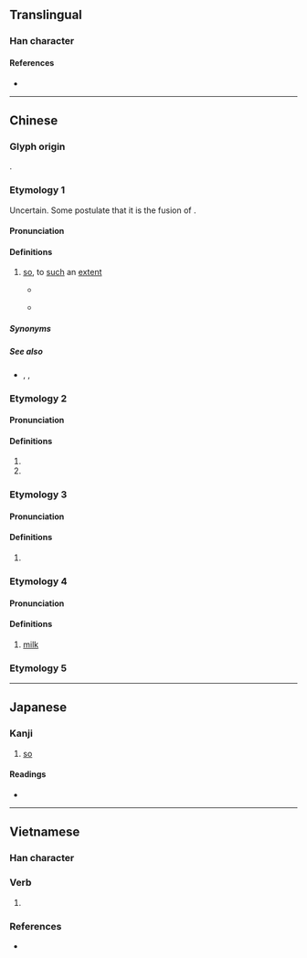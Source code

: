 {{character info}}
==Translingual==

===Han character===
{{Han char|rn=30|rad=口|as=05|sn=8|four=64070|canj=RTM|ids=⿰口甘}}

====References====
* {{Han ref|kx=0184.040|dkj=03477|dj=0403.040|hdz=10598.010|uh=5481|ud=21633|bh=CBDD|bd=52189}}

----

==Chinese==
{{zh-forms}}

===Glyph origin===
{{Han compound|口|甘|t1=mouth|ls=psc|c1=s|c2=p}}.

===Etymology 1===
Uncertain. Some postulate that it is the fusion of {{ltc-l|個物}}.

====Pronunciation====
{{zh-pron
|m=<!--gèm,hān (辞海第6版 p708,839)-->
|c=gam3
|cat=adv
}}

====Definitions====
{{zh-hanzi}}

# {{lb|zh|Cantonese}} [[so]], to [[such]] an [[extent]]
#: {{zh-x|做咩 你 '''咁''' 冇腦 㗎？|Why are you '''so''' stupid?|C-GZ}}
#* {{quote-song|zh|year=1978|lyricist={{lw|zh|許冠傑}}, {{lw|zh|黎彼得}}|title={{lang|zh|佛跳牆}}|album={{lw|zh|財神到 (專輯)|佛跳牆}}|url=|artist={{lw|zh|許冠傑}}}}
#*: {{zh-x|佛跳牆，炆 得 咁 鬼 香，見到{dou3-2} 佛跳牆，鬼 都 要 裝香|''Fotiaoqiang'', stewed '''so''' aromatically; at the sight of ''fotiaoqiang'', even the spirits want to burn incense|C}}
#* {{quote-song|zh|year=2004|lyricist={{lang|zh|劉德華}}|title={{lang|zh|魔鬼在戀愛}}|album={{lang|zh|Coffee or Tea}}|url=|artist={{lang|zh|劉德華}}}}
#*: {{zh-x|又 有 乜 咁 出奇||C-LIT}}

=====Synonyms=====
{{zh-dial|這麼}}

=====See also=====
* {{zh-l|這樣}}, {{zh-l|這麼}}, {{zh-l|那麼}}

===Etymology 2===

====Pronunciation====
{{zh-pron
|c=gam2
|cat=part,pron,a,adv,con
}}

====Definitions====
{{zh-hanzi}} {{tlb|zh|Cantonese}}

# {{zh-alt-form|噉|tr=-}}
# {{zh-alt-form|減|tr=-}}

===Etymology 3===

====Pronunciation====
{{zh-pron
|mn=kám
|cat=part
}}

====Definitions====
{{zh-hanzi}}

# {{zh-alt-form|敢|question particle|tr=-}}

===Etymology 4===

====Pronunciation====
{{zh-pron
|m=hán
|cat=n
}}

====Definitions====
{{zh-hanzi}}

# [[milk]]

===Etymology 5===
{{zh-see|銜|v}}

----

==Japanese==

===Kanji===
{{ja-kanji|grade=|rs=口05}}

# [[so]]

====Readings====
* {{ja-readings|on=かん, がん}}

----

==Vietnamese==

===Han character===
{{vi-readings|hanviet=hàm, cam, cám|nom=cam, căm|rs=口05}}

{{vi-hantutab}}

===Verb===
{{vi-verb|sc=Hani}}

# {{han tu form of|căm|to bear [[resentment]] against}}

===References===
* {{R:WinVNKey:Lê Sơn Thanh}}